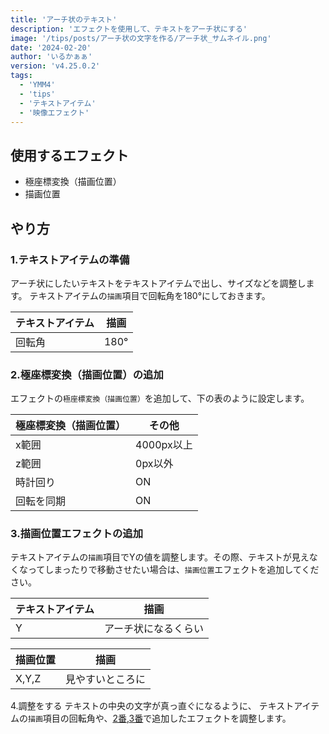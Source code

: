 ```yaml
---
title: 'アーチ状のテキスト'
description: 'エフェクトを使用して、テキストをアーチ状にする'
image: '/tips/posts/アーチ状の文字を作る/アーチ状_サムネイル.png'
date: '2024-02-20'
author: 'いるかぁぁ'
version: 'v4.25.0.2'
tags:
  - 'YMM4'
  - 'tips'
  - 'テキストアイテム'
  - '映像エフェクト'
---
```


## 使用するエフェクト
- 極座標変換（描画位置）
- 描画位置

## やり方
### 1.テキストアイテムの準備
アーチ状にしたいテキストをテキストアイテムで出し、サイズなどを調整します。
テキストアイテムの`描画`項目で回転角を180°にしておきます。

| テキストアイテム | 描画 |
| - | - |
| 回転角 | 180° |

### 2.極座標変換（描画位置）の追加
エフェクトの`極座標変換（描画位置）`を追加して、下の表のように設定します。

| 極座標変換（描画位置） | その他 |
|-|-|
| x範囲 | 4000px以上 |
| z範囲 | 0px以外 |
| 時計回り | ON |
| 回転を同期 | ON |

### 3.描画位置エフェクトの追加
テキストアイテムの`描画`項目でYの値を調整します。その際、テキストが見えなくなってしまったりで移動させたい場合は、`描画位置`エフェクトを追加してください。

| テキストアイテム | 描画 |
| - | - |
| Y | アーチ状になるくらい |

| 描画位置 | 描画 |
| - | - |
| X,Y,Z | 見やすいところに |

4.調整をする
テキストの中央の文字が真っ直ぐになるように、
テキストアイテムの`描画`項目の回転角や、[2番](#2極座標変換描画位置の追加),[3番](#3描画位置エフェクトの追加)で追加したエフェクトを調整します。